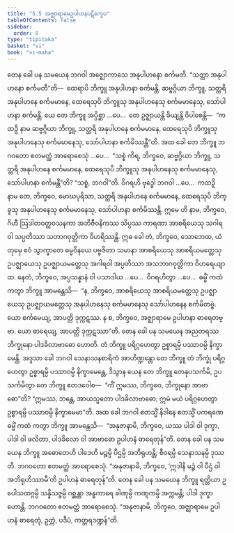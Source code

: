 ```yaml
---
title: "5.5 အဇ္ဈာရာမေဥပါဟနပဋိက္ခေပ"
tableOfContents: false
sidebar:
  order: 8
type: "tipitaka"
basket: "vi"
book: "vi-maha"
---
```



<DynamicBreadcrumb />

<Division number="248" book="vi-maha">

<Paragraph number="1153" book="vi-maha">
တေန ခေါ ပန သမယေန ဘဂဝါ အဇ္ဈောကာသေ အနုပါဟနော စင်္ကမတိ. “သတ္ထာ အနုပါဟနော စင်္ကမတီ”တိ—  ထေရာပိ ဘိက္ခူ အနုပါဟနာ စင်္ကမန္တိ. ဆဗ္ဗဂ္ဂိယာ ဘိက္ခူ, သတ္ထရိ အနုပါဟနေ စင်္ကမမာနေ, ထေရေသုပိ ဘိက္ခူသု အနုပါဟနေသု စင်္ကမမာနေသု, သော်ပါဟနာ စင်္ကမန္တိ. ယေ တေ ဘိက္ခူ အပ္ပိစ္ဆာ …ပေ…  တေ ဥဇ္ဈာယန္တိ ခိယျန္တိ ဝိပါစေန္တိ—  “ကထဉှိ နာမ ဆဗ္ဗဂ္ဂိယာ ဘိက္ခူ, သတ္ထရိ အနုပါဟနေ စင်္ကမမာနေ, ထေရေသုပိ ဘိက္ခူသု အနုပါဟနေသု စင်္ကမမာနေသု, သော်ပါဟနာ စင်္ကမိဿန္တီ”တိ. အထ ခေါ တေ ဘိက္ခူ ဘဂဝတော ဧတမတ္ထံ အာရောစေသုံ …ပေ…  “သစ္စံ ကိရ, ဘိက္ခဝေ, ဆဗ္ဗဂ္ဂိယာ ဘိက္ခူ, သတ္ထရိ အနုပါဟနေ စင်္ကမမာနေ, ထေရေသုပိ ဘိက္ခူသု အနုပါဟနေသု စင်္ကမမာနေသု, သော်ပါဟနာ စင်္ကမန္တီ”တိ? “သစ္စံ, ဘဂဝါ”တိ. ဝိဂရဟိ ဗုဒ္ဓေါ ဘဂဝါ …ပေ…  ကထဉှိ နာမ တေ, ဘိက္ခဝေ, မောဃပုရိသာ, သတ္ထရိ အနုပါဟနေ စင်္ကမမာနေ, ထေရေသုပိ ဘိက္ခူသု အနုပါဟနေသု စင်္ကမမာနေသု, သော်ပါဟနာ စင်္ကမိဿန္တိ. ဣမေ ဟိ နာမ, ဘိက္ခဝေ, ဂိဟီ ဩဒါတဝတ္ထဝသနကာ အဘိဇီဝနိကဿ သိပ္ပဿ ကာရဏာ အာစရိယေသု သဂါရဝါ သပ္ပတိဿာ သဘာဂဝုတ္တိကာ ဝိဟရိဿန္တိ. ဣဓ ခေါ တံ, ဘိက္ခဝေ, သောဘေထ, ယံ တုမှေ ဧဝံ သွာက္ခာတေ ဓမ္မဝိနယေ ပဗ္ဗဇိတာ သမာနာ အာစရိယေသု အာစရိယမတ္တေသု ဥပဇ္ဈာယေသု ဥပဇ္ဈာယမတ္တေသု အဂါရဝါ အပ္ပတိဿာ အသဘာဂဝုတ္တိကာ ဝိဟရေယျာထ. နေတံ, ဘိက္ခဝေ, အပ္ပသန္နာနံ ဝါ ပသာဒါယ …ပေ…  ဝိဂရဟိတွာ …ပေ…  ဓမ္မိံ ကထံ ကတွာ ဘိက္ခူ အာမန္တေသိ—  “န, ဘိက္ခဝေ, အာစရိယေသု အာစရိယမတ္တေသု ဥပဇ္ဈာယေသု ဥပဇ္ဈာယမတ္တေသု အနုပါဟနေသု စင်္ကမမာနေသု သော်ပါဟနေန စင်္ကမိတဗ္ဗံ. ယော စင်္ကမေယျ, အာပတ္တိ ဒုက္ကဋဿ. န စ, ဘိက္ခဝေ, အဇ္ဈာရာမေ ဥပါဟနာ ဓာရေတဗ္ဗာ. ယော ဓာရေယျ, အာပတ္တိ ဒုက္ကဋဿာ”တိ.
</Paragraph>

</Division>
<Division number="249" book="vi-maha">

<Paragraph number="1154" book="vi-maha">
တေန ခေါ ပန သမယေန အညတရဿ ဘိက္ခုနော ပါဒခိလာဗာဓော ဟောတိ. တံ ဘိက္ခူ ပရိဂ္ဂဟေတွာ ဥစ္စာရမ္ပိ ပဿာဝမ္ပိ နိက္ခာမေန္တိ. အဒ္ဒသာ ခေါ ဘဂဝါ သေနာသနစာရိကံ အာဟိဏ္ဍန္တော တေ ဘိက္ခူ တံ ဘိက္ခုံ ပရိဂ္ဂဟေတွာ ဥစ္စာရမ္ပိ ပဿာဝမ္ပိ နိက္ခာမေန္တေ, ဒိသွာန ယေန တေ ဘိက္ခူ တေနုပသင်္ကမိ, ဥပသင်္ကမိတွာ တေ ဘိက္ခူ ဧတဒဝေါစ—  “ကိံ ဣမဿ, ဘိက္ခဝေ, ဘိက္ခုနော အာဗာဓော”တိ? “ဣမဿ, ဘန္တေ, အာယသ္မတော ပါဒခိလာဗာဓော; ဣမံ မယံ ပရိဂ္ဂဟေတွာ ဥစ္စာရမ္ပိ ပဿာဝမ္ပိ နိက္ခာမေမာ”တိ. အထ ခေါ ဘဂဝါ ဧတသ္မိံ နိဒါနေ ဧတသ္မိံ ပကရဏေ ဓမ္မိံ ကထံ ကတွာ ဘိက္ခူ အာမန္တေသိ—  “အနုဇာနာမိ, ဘိက္ခဝေ, ယဿ ပါဒါ ဝါ ဒုက္ခာ, ပါဒါ ဝါ ဖလိတာ, ပါဒခိလော ဝါ အာဗာဓော ဥပါဟနံ ဓာရေတုန်”တိ.
</Paragraph>

<Paragraph number="1155" book="vi-maha">
တေန ခေါ ပန သမယေန ဘိက္ခူ အဓောတေဟိ ပါဒေဟိ မဉ္စမ္ပိ ပီဌမ္ပိ အဘိရုဟန္တိ; စီဝရမ္ပိ သေနာသနမ္ပိ ဒုဿတိ. ဘဂဝတော ဧတမတ္ထံ အာရောစေသုံ. “အနုဇာနာမိ, ဘိက္ခဝေ, ‘ဣဒါနိ မဉ္စံ ဝါ ပီဌံ ဝါ အဘိရုဟိဿာမီ’တိ ဥပါဟနံ ဓာရေတုန်”တိ.
</Paragraph>

<Paragraph number="1156" book="vi-maha">
တေန ခေါ ပန သမယေန ဘိက္ခူ ရတ္တိယာ ဥပေါသထဂ္ဂမ္ပိ သန္နိသဇ္ဇမ္ပိ ဂစ္ဆန္တာ အန္ဓကာရေ ခါဏုမ္ပိ ကဏ္ဋကမ္ပိ အက္ကမန္တိ; ပါဒါ ဒုက္ခာ ဟောန္တိ. ဘဂဝတော ဧတမတ္ထံ အာရောစေသုံ. “အနုဇာနာမိ, ဘိက္ခဝေ, အဇ္ဈာရာမေ ဥပါဟနံ ဓာရေတုံ, ဥက္ကံ, ပဒီပံ, ကတ္တရဒဏ္ဍန်”တိ.
</Paragraph>
</Division>